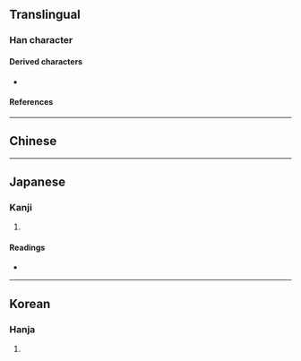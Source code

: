 {{also|德|惪}}
{{character info/new}}
==Translingual==

===Han character===
{{Han char|rn=61|rad=心|as=08|sn=12|four=|canj=JVP|ids=⿱直心}}

====Derived characters====
* {{l|mul|[[𭲚]], [[𭶁]], [[𮄖]]}}

====References====
{{Han ref|kx=0388.410|dkj=10724|dj=0722.040|hdz=42309.030|uh=60B3}}

----

==Chinese==
{{zh-see|德|v}}

----

==Japanese==

===Kanji===
{{ja-kanji|grade=|rs=心08}}

# {{alt form|lang=ja|徳}}

====Readings====
* {{ja-readings|on=[[とく]] (toku)|kun=[[とく]] (toku), [[おしえ]] (oshie)}}

----

==Korean==

===Hanja===
{{ko-hanja|hangeul=덕|eumhun=|rv=deok|mr=tŏk|y=tek}}

# {{defn|lang=ko|sort=心08}}